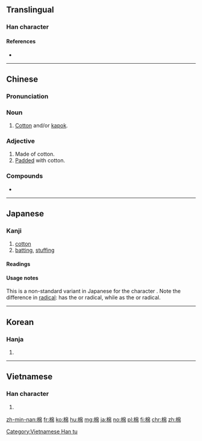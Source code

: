 ==Translingual==

===Han character===
{{Han char|rn=75|rad=木|as=08|sn=12|four=46927|canj=DHAB|ids=⿰木帛}}

====References====
* {{Han ref|kx=0531.240|dkj=14919|dj=0920.080|hdz=21234.030|uh=68C9|ud=26825|bh=B4D6|bd=46294}}

----

==Chinese==
{{zh-forms}}

===Pronunciation===
{{zh-pron
|m=mián
|c=min4
|mn=mî
|mc=y
|oc=y
|ma=Zh-mián.ogg
|cat=n,a
}}

===Noun===
{{zh-noun}}

# [[cotton|Cotton]] and/or [[kapok]].

===Adjective===
{{zh-adj}}

# Made of cotton.
# [[pad|Padded]] with cotton.

===Compounds===
* {{zh-l|棉花糖}}

----

==Japanese==

===Kanji===
{{ja-kanji|grade=uc|rs=木08}}

# [[cotton]]
# [[batting]], [[stuffing]]

====Readings====
{{ja-readings
|goon=[[めん]] (men)
|kanon=[[べん]] (ben)
|kun=[[わた]] (wata)
}}

====Usage notes====
This is a non-standard variant in Japanese for the character {{m|ja|綿}}.  Note the difference in [[radical]]: {{lang|ja|棉}} has the {{m|ja|木}} or {{m|en|tree}} radical, while {{m|ja|綿}} as the {{m|ja|糸}} or {{m|en|thread}} radical.

----

==Korean==

===Hanja===
{{ko-hanja|hangeul=면|eumhun=|rv=myeon|mr=myŏn|y=myen}}

# {{defn|lang=ko|sort=木08}}

----

==Vietnamese==

===Han character===
{{vi-readings|rs=木08|hanviet=miên}}

# {{defn|lang=vi|sort=木08}}

[[Category:Vietnamese Han tu]]

[[zh-min-nan:棉]]
[[fr:棉]]
[[ko:棉]]
[[hu:棉]]
[[mg:棉]]
[[ja:棉]]
[[no:棉]]
[[pl:棉]]
[[fi:棉]]
[[chr:棉]]
[[zh:棉]]